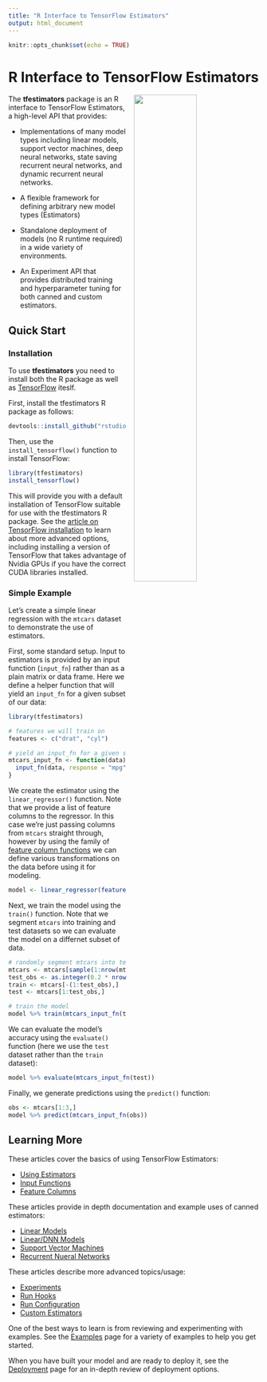 ```yaml
---
title: "R Interface to TensorFlow Estimators"
output: html_document
---
```


```r
knitr::opts_chunk$set(echo = TRUE)
```

# R Interface to TensorFlow Estimators

<img src="images/tensorflow-2-100709406-large.jpg" align="right" width="50%" style="margin-left: 15px;">


The **tfestimators** package is an R interface to TensorFlow Estimators, a high-level API that provides:

- Implementations of many model types including linear models, support vector machines, deep neural networks, state saving recurrent neural networks, and dynamic recurrent neural networks.

- A flexible framework for defining arbitrary new model types (Estimators)

- Standalone deployment of models (no R runtime required) in a wide variety of environments.

- An Experiment API that provides distributed training and hyperparameter tuning for both canned and custom estimators.

## Quick Start

### Installation

To use **tfestimators** you need to install both the R package as well as [TensorFlow](https://rstudio.github.io/tensorflow/) iteslf.

First, install the tfestimators R package as follows:

```r
devtools::install_github("rstudio/tfestimators")
```

Then, use the `install_tensorflow()` function to install TensorFlow:

```r
library(tfestimators)
install_tensorflow()
```

This will provide you with a default installation of TensorFlow suitable for use with the tfestimators R package. See the [article on TensorFlow installation](https://rstudio.github.io/tensorflow/installation.html) to learn about more advanced options, including installing a version of TensorFlow that takes advantage of Nvidia GPUs if you have the correct CUDA libraries installed.


### Simple Example

Let's create a simple linear regression with the `mtcars` dataset to demonstrate the use of estimators.

First, some standard setup. Input to estimators is provided by an input function (`input_fn`) rather than as a plain matrix or data frame. Here we define a helper function that will yield an `input_fn` for a given subset of our data:

```r
library(tfestimators)

# features we will train on
features <- c("drat", "cyl")

# yield an input_fn for a given subset of data
mtcars_input_fn <- function(data) {
  input_fn(data, response = "mpg", features = features)
}
```

We create the estimator using the `linear_regressor()` function. Note that we provide a list of feature columns to the regressor. In this case we're just passing columns from `mtcars` straight through, however by using the family of [feature column functions](reference/index.html#section-feature-columns) we can define various transformations on the data before using it for modeling.

```r
model <- linear_regressor(feature_columns(mtcars, features))
```

Next, we train the model using the `train()` function. Note that we segment `mtcars` into training and test datasets so we can evaluate the model on a differnet subset of data.

```r
# randomly segment mtcars into test and training datasets
mtcars <- mtcars[sample(1:nrow(mtcars)),]
test_obs <- as.integer(0.2 * nrow(mtcars))
train <- mtcars[-(1:test_obs),]
test <- mtcars[1:test_obs,]

# train the model
model %>% train(mtcars_input_fn(train))
```

We can evaluate the model's accuracy using the `evaluate()` function (here we use the `test` dataset rather than the `train` dataset):

```r
model %>% evaluate(mtcars_input_fn(test))
```

Finally, we generate predictions using the `predict()` function:

```r
obs <- mtcars[1:3,]
model %>% predict(mtcars_input_fn(obs))
```

## Learning More

These articles cover the basics of using TensorFlow Estimators:

- [Using Estimators](articles/using_estimators.html)
- [Input Functions](articles/input_functions.html)
- [Feature Columns](articles/feature_columns.html)

These articles provide in depth documentation and example uses of canned estimators:

- [Linear Models](articles/linear_estimators.html)
- [Linear/DNN Models](articles/linear_dnn_combined_estimators.html)
- [Support Vector Machines](articles/support_vector_machines.html)
- [Recurrent Nueral Networks](articles/recurrent_nueral_networks.html)

These articles describe more advanced topics/usage:

- [Experiments](articles/experiments.html)
- [Run Hooks](articles/run_hooks.html)
- [Run Configuration](articles/run_configuration.html)
- [Custom Estimators](articles/custom_estimators.html)

One of the best ways to learn is from reviewing and experimenting with examples. See the [Examples](articles/examples/examples.html) page for a variety of examples to help you get started.

When you have built your model and are ready to deploy it, see the [Deployment](articles/deployment.html) page for an in-depth review of deployment options.












